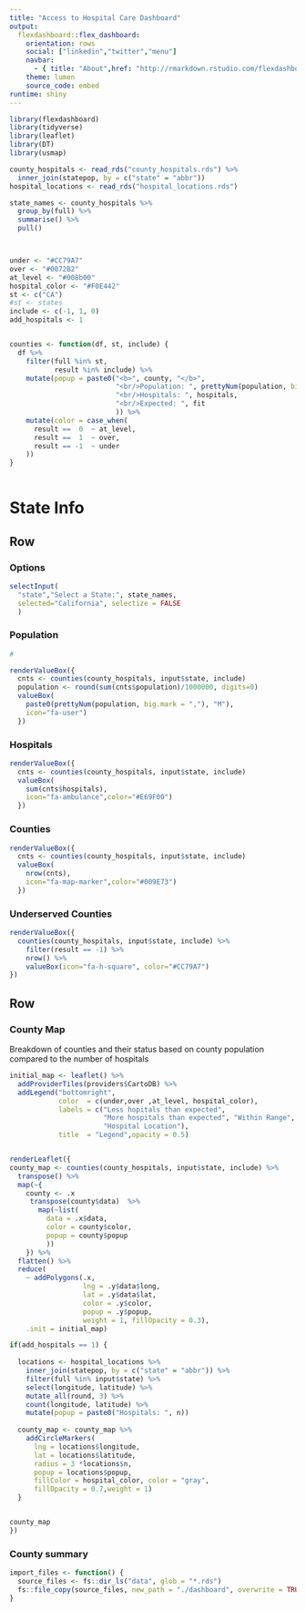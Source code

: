 ```yaml
---
title: "Access to Hospital Care Dashboard"
output: 
  flexdashboard::flex_dashboard:
    orientation: rows
    social: ["linkedin","twitter","menu"]
    navbar:
      - { title: "About",href: "http://rmarkdown.rstudio.com/flexdashboard/index.html", align: right }
    theme: lumen
    source_code: embed
runtime: shiny
---
```


```r
library(flexdashboard)
library(tidyverse)
library(leaflet)
library(DT)
library(usmap)

county_hospitals <- read_rds("county_hospitals.rds") %>%
  inner_join(statepop, by = c("state" = "abbr")) 
hospital_locations <- read_rds("hospital_locations.rds") 

state_names <- county_hospitals %>%
  group_by(full) %>%
  summarise() %>%
  pull()



under <- "#CC79A7"
over <- "#0072B2"
at_level <- "#008b00"
hospital_color <- "#F0E442"
st <- c("CA")
#st <- states
include <- c(-1, 1, 0)
add_hospitals <- 1


counties <- function(df, st, include) {
  df %>% 
    filter(full %in% st,
           result %in% include) %>%
    mutate(popup = paste0("<b>", county, "</b>",
                          "<br/>Population: ", prettyNum(population, big.mark = ","), 
                          "<br/>Hospitals: ", hospitals,
                          "<br/>Expected: ", fit
                          )) %>%  
    mutate(color = case_when(
      result ==  0  ~ at_level,
      result ==  1  ~ over,
      result == -1  ~ under
    )) 
} 
  
```


State Info
======================================================================


Row 
-----------------------------------------------------------------------
### Options

```r
selectInput(
  "state","Select a State:", state_names,
  selected="California", selectize = FALSE
  )
```


### Population

```r

#

renderValueBox({
  cnts <- counties(county_hospitals, input$state, include)
  population <- round(sum(cnts$population)/1000000, digits=0)
  valueBox(
    paste0(prettyNum(population, big.mark = ","), "M"), 
    icon="fa-user")
  })
```

### Hospitals

```r
renderValueBox({
  cnts <- counties(county_hospitals, input$state, include)
  valueBox(
    sum(cnts$hospitals), 
    icon="fa-ambulance",color="#E69F00")
  })
```

### Counties

```r
renderValueBox({
  cnts <- counties(county_hospitals, input$state, include)
  valueBox(
    nrow(cnts), 
    icon="fa-map-marker",color="#009E73")
  })
```


### Underserved Counties

```r
renderValueBox({
  counties(county_hospitals, input$state, include) %>%
    filter(result == -1) %>%
    nrow() %>%
    valueBox(icon="fa-h-square", color="#CC79A7")
})
```


Row {.tabset}
-----------------------------------------------------------------------

### County Map

Breakdown of counties and their status based on county population compared to the number of hospitals


```r

initial_map <- leaflet() %>%
  addProviderTiles(providers$CartoDB) %>%
  addLegend("bottomright", 
            color  = c(under,over ,at_level, hospital_color), 
            labels = c("Less hopitals than expected",
                       "More hospitals than expected", "Within Range", 
                       "Hospital Location"), 
            title  = "Legend",opacity = 0.5)


renderLeaflet({
county_map <- counties(county_hospitals, input$state, include) %>%
  transpose() %>%
  map(~{
    county <- .x
     transpose(county$data)  %>%
       map(~list(
         data = .x$data, 
         color = county$color,
         popup = county$popup
         ))
    }) %>%
  flatten() %>%
  reduce(
    ~ addPolygons(.x, 
                  lng = .y$data$long, 
                  lat = .y$data$lat, 
                  color = .y$color, 
                  popup = .y$popup,
                  weight = 1, fillOpacity = 0.3), 
    .init = initial_map)  

if(add_hospitals == 1) {
  
  locations <- hospital_locations %>%
    inner_join(statepop, by = c("state" = "abbr")) %>%
    filter(full %in% input$state) %>%
    select(longitude, latitude) %>%
    mutate_all(round, 3) %>%
    count(longitude, latitude) %>%
    mutate(popup = paste0("Hospitals: ", n))
  
  county_map <- county_map %>%
    addCircleMarkers(
      lng = locations$longitude, 
      lat = locations$latitude,
      radius = 3 *locations$n,
      popup = locations$popup,
      fillColor = hospital_color, color = "gray", 
      fillOpacity = 0.7,weight = 1)
  } 


county_map  
})

```

### County summary



```r
import_files <- function() {
  source_files <- fs::dir_ls("data", glob = "*.rds")
  fs::file_copy(source_files, new_path = "./dashboard", overwrite = TRUE)
}
```


